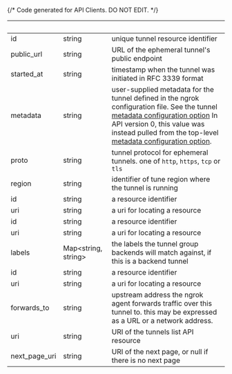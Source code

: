 {/* Code generated for API Clients. DO NOT EDIT. */}

| &nbsp;        | &nbsp;                    | &nbsp;                                                                                                                                                                                                                                                                                                                                                                                                                    |
| ------------- | ------------------------- | ------------------------------------------------------------------------------------------------------------------------------------------------------------------------------------------------------------------------------------------------------------------------------------------------------------------------------------------------------------------------------------------------------------------------- |
| id            | string                    | unique tunnel resource identifier                                                                                                                                                                                                                                                                                                                                                                                         |
| public_url    | string                    | URL of the ephemeral tunnel's public endpoint                                                                                                                                                                                                                                                                                                                                                                             |
| started_at    | string                    | timestamp when the tunnel was initiated in RFC 3339 format                                                                                                                                                                                                                                                                                                                                                                |
| metadata      | string                    | user-supplied metadata for the tunnel defined in the ngrok configuration file. See the tunnel [metadata configuration option](https://ngrok.com/docs/secure-tunnels/ngrok-agent/reference/config#common-tunnel-configuration-properties) In API version 0, this value was instead pulled from the top-level [metadata configuration option](https://ngrok.com/docs/secure-tunnels/ngrok-agent/reference/config#metadata). |
| proto         | string                    | tunnel protocol for ephemeral tunnels. one of `http`, `https`, `tcp` or `tls`                                                                                                                                                                                                                                                                                                                                             |
| region        | string                    | identifier of tune region where the tunnel is running                                                                                                                                                                                                                                                                                                                                                                     |
| id            | string                    | a resource identifier                                                                                                                                                                                                                                                                                                                                                                                                     |
| uri           | string                    | a uri for locating a resource                                                                                                                                                                                                                                                                                                                                                                                             |
| id            | string                    | a resource identifier                                                                                                                                                                                                                                                                                                                                                                                                     |
| uri           | string                    | a uri for locating a resource                                                                                                                                                                                                                                                                                                                                                                                             |
| labels        | Map&lt;string, string&gt; | the labels the tunnel group backends will match against, if this is a backend tunnel                                                                                                                                                                                                                                                                                                                                      |
| id            | string                    | a resource identifier                                                                                                                                                                                                                                                                                                                                                                                                     |
| uri           | string                    | a uri for locating a resource                                                                                                                                                                                                                                                                                                                                                                                             |
| forwards_to   | string                    | upstream address the ngrok agent forwards traffic over this tunnel to. this may be expressed as a URL or a network address.                                                                                                                                                                                                                                                                                               |
| uri           | string                    | URI of the tunnels list API resource                                                                                                                                                                                                                                                                                                                                                                                      |
| next_page_uri | string                    | URI of the next page, or null if there is no next page                                                                                                                                                                                                                                                                                                                                                                    |

